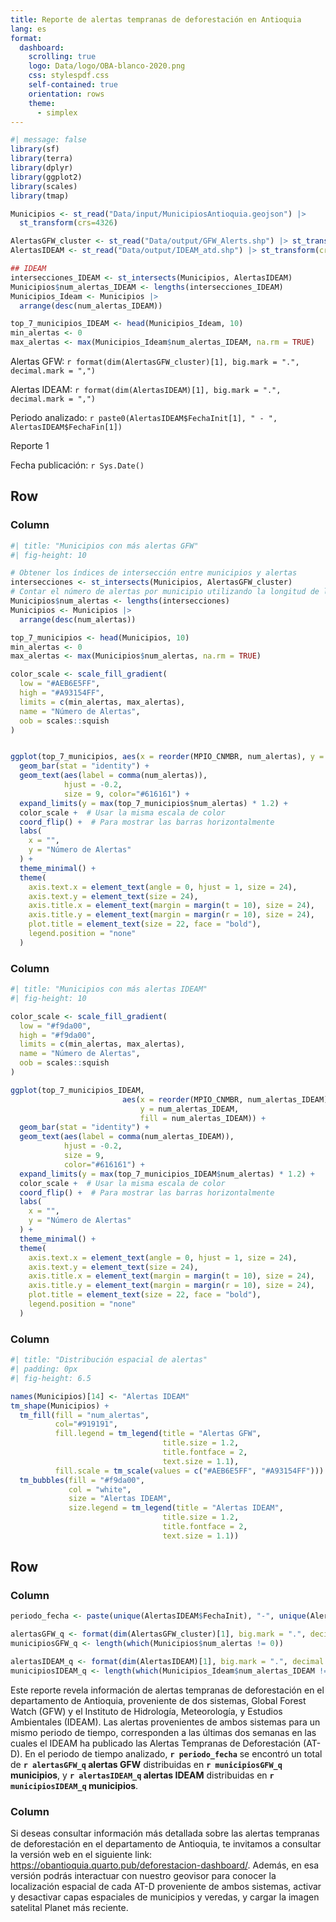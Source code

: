 ```yaml
---
title: Reporte de alertas tempranas de deforestación en Antioquia
lang: es
format: 
  dashboard:
    scrolling: true
    logo: Data/logo/OBA-blanco-2020.png
    css: stylespdf.css
    self-contained: true
    orientation: rows
    theme: 
      - simplex
---
```



```r
#| message: false
library(sf)
library(terra)
library(dplyr)
library(ggplot2)
library(scales)
library(tmap)
```


```r
Municipios <- st_read("Data/input/MunicipiosAntioquia.geojson") |>
  st_transform(crs=4326)

AlertasGFW_cluster <- st_read("Data/output/GFW_Alerts.shp") |> st_transform(crs=4326)
AlertasIDEAM <- st_read("Data/output/IDEAM_atd.shp") |> st_transform(crs=4326)

## IDEAM 
intersecciones_IDEAM <- st_intersects(Municipios, AlertasIDEAM)
Municipios$num_alertas_IDEAM <- lengths(intersecciones_IDEAM)
Municipios_Ideam <- Municipios |>
  arrange(desc(num_alertas_IDEAM))

top_7_municipios_IDEAM <- head(Municipios_Ideam, 10)
min_alertas <- 0
max_alertas <- max(Municipios_Ideam$num_alertas_IDEAM, na.rm = TRUE)

```


<i class="bi bi-exclamation-triangle-fill" id="icono-alerta"></i> <span class="textoAlerts">Alertas GFW:</span>
<span class="valor"> `r format(dim(AlertasGFW_cluster)[1], big.mark = ".", decimal.mark = ",")` </span>

<i class="bi bi-exclamation-triangle-fill" id="icono-alerta"></i> <span class="textoAlerts">Alertas IDEAM:</span>
<span class="valor"> `r format(dim(AlertasIDEAM)[1], big.mark = ".", decimal.mark = ",")` </span>

<i class="bi bi-calendar-week" id="icono-alerta"></i> <span class="textoAlerts">Periodo analizado:</span>
<span class="valor"> `r paste0(AlertasIDEAM$FechaInit[1], " - ", AlertasIDEAM$FechaFin[1])` </span>

<span class="title-style"> Reporte 1 </span>

<span class="textoAlerts2">Fecha publicación:</span>
<span class="valor2"> `r Sys.Date()` </span>






## Row {height=70%}

### Column {width=27%}

```r
#| title: "Municipios con más alertas GFW"
#| fig-height: 10

# Obtener los índices de intersección entre municipios y alertas
intersecciones <- st_intersects(Municipios, AlertasGFW_cluster)
# Contar el número de alertas por municipio utilizando la longitud de las intersecciones
Municipios$num_alertas <- lengths(intersecciones)
Municipios <- Municipios |>
  arrange(desc(num_alertas))

top_7_municipios <- head(Municipios, 10)
min_alertas <- 0
max_alertas <- max(Municipios$num_alertas, na.rm = TRUE)

color_scale <- scale_fill_gradient(
  low = "#AEB6E5FF",
  high = "#A93154FF",
  limits = c(min_alertas, max_alertas),
  name = "Número de Alertas",
  oob = scales::squish
)


ggplot(top_7_municipios, aes(x = reorder(MPIO_CNMBR, num_alertas), y = num_alertas, fill = num_alertas)) +
  geom_bar(stat = "identity") +
  geom_text(aes(label = comma(num_alertas)), 
            hjust = -0.2,
            size = 9, color="#616161") +
  expand_limits(y = max(top_7_municipios$num_alertas) * 1.2) +
  color_scale +  # Usar la misma escala de color
  coord_flip() +  # Para mostrar las barras horizontalmente
  labs(
    x = "",
    y = "Número de Alertas"
  ) +
  theme_minimal() +
  theme(
    axis.text.x = element_text(angle = 0, hjust = 1, size = 24),
    axis.text.y = element_text(size = 24),
    axis.title.x = element_text(margin = margin(t = 10), size = 24),
    axis.title.y = element_text(margin = margin(r = 10), size = 24),
    plot.title = element_text(size = 22, face = "bold"),
    legend.position = "none"
  )


```



### Column {width=27%}

```r
#| title: "Municipios con más alertas IDEAM"
#| fig-height: 10

color_scale <- scale_fill_gradient(
  low = "#f9da00",
  high = "#f9da00",
  limits = c(min_alertas, max_alertas),
  name = "Número de Alertas",
  oob = scales::squish
)

ggplot(top_7_municipios_IDEAM, 
                         aes(x = reorder(MPIO_CNMBR, num_alertas_IDEAM),
                             y = num_alertas_IDEAM, 
                             fill = num_alertas_IDEAM)) +
  geom_bar(stat = "identity") +
  geom_text(aes(label = comma(num_alertas_IDEAM)), 
            hjust = -0.2,  
            size = 9,
            color="#616161") +
  expand_limits(y = max(top_7_municipios_IDEAM$num_alertas) * 1.2) +
  color_scale +  # Usar la misma escala de color
  coord_flip() +  # Para mostrar las barras horizontalmente
  labs(
    x = "",
    y = "Número de Alertas"
  ) +
  theme_minimal() +
  theme(
    axis.text.x = element_text(angle = 0, hjust = 1, size = 24),
    axis.text.y = element_text(size = 24),
    axis.title.x = element_text(margin = margin(t = 10), size = 24),
    axis.title.y = element_text(margin = margin(r = 10), size = 24),
    plot.title = element_text(size = 22, face = "bold"),
    legend.position = "none"
  )
```



### Column {width=46%}


```r
#| title: "Distribución espacial de alertas"
#| padding: 0px
#| fig-height: 6.5

names(Municipios)[14] <- "Alertas IDEAM"
tm_shape(Municipios) +
  tm_fill(fill = "num_alertas", 
          col="#919191", 
          fill.legend = tm_legend(title = "Alertas GFW",
                                  title.size = 1.2,
                                  title.fontface = 2,
                                  text.size = 1.1),
          fill.scale = tm_scale(values = c("#AEB6E5FF", "#A93154FF"))) +
  tm_bubbles(fill = "#f9da00", 
             col = "white", 
             size = "Alertas IDEAM",
             size.legend = tm_legend(title = "Alertas IDEAM",
                                  title.size = 1.2,
                                  title.fontface = 2,
                                  text.size = 1.1)) 

```




## Row {height=30%}

### Column {width=54%}
```r
periodo_fecha <- paste(unique(AlertasIDEAM$FechaInit), "-", unique(AlertasIDEAM$FechaFin))

alertasGFW_q <- format(dim(AlertasGFW_cluster)[1], big.mark = ".", decimal.mark = ",")
municipiosGFW_q <- length(which(Municipios$num_alertas != 0))

alertasIDEAM_q <- format(dim(AlertasIDEAM)[1], big.mark = ".", decimal.mark = ",")
municipiosIDEAM_q <- length(which(Municipios_Ideam$num_alertas_IDEAM != 0))
```


Este reporte revela información de alertas tempranas de deforestación en el departamento de Antioquia, proveniente de dos sistemas, Global Forest Watch (GFW) y el Instituto de Hidrología, Meteorología, y Estudios Ambientales (IDEAM). Las alertas provenientes de ambos sistemas para un mismo periodo de tiempo, corresponden a las últimas dos semanas en las cuales el IDEAM ha publicado las Alertas Tempranas de Deforestación (AT-D). En el periodo de tiempo analizado, **`r periodo_fecha`** se encontró un total de **`r alertasGFW_q` alertas GFW** distribuidas en **`r municipiosGFW_q` municipios**, y **`r alertasIDEAM_q` alertas IDEAM** distribuidas en **`r municipiosIDEAM_q` municipios**.


### Column {width=46%}

Si deseas consultar información más detallada sobre las alertas tempranas de deforestación en el departamento de Antioquia, te invitamos a consultar la versión web en el siguiente link: <https://obantioquia.quarto.pub/deforestacion-dashboard/>. Además, en esa versión podrás interactuar con nuestro geovisor para conocer la localización espacial de cada AT-D proveniente de ambos sistemas, activar y desactivar capas espaciales de municipios y veredas, y cargar la imagen satelital Planet más reciente. 






